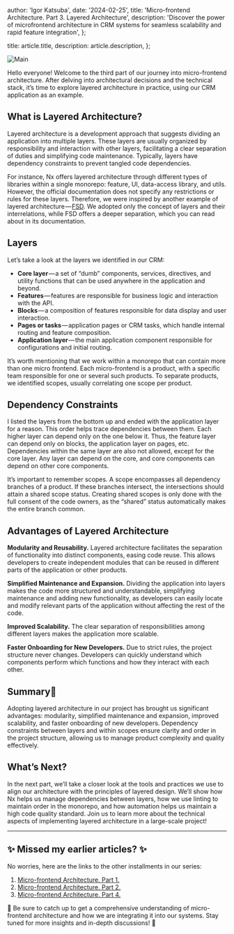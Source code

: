 
  author: 'Igor Katsuba',
  date: '2024-02-25',
  title: 'Micro-frontend Architecture. Part 3. Layered Architecture',
  description:
    'Discover the power of microfrontend architecture in CRM systems for seamless scalability and rapid feature integration',
};

  title: article.title,
  description: article.description,
};


<Image src={mainImage} alt="Main" />

Hello everyone! Welcome to the third part of our journey into micro-frontend architecture. After
delving into architectural decisions and the technical stack, it’s time to explore layered
architecture in practice, using our CRM application as an example.

## **What is Layered Architecture?**

Layered architecture is a development approach that suggests dividing an application into multiple
layers. These layers are usually organized by responsibility and interaction with other layers,
facilitating a clear separation of duties and simplifying code maintenance. Typically, layers have
dependency constraints to prevent tangled code dependencies.

For instance, Nx offers layered architecture through different types of libraries within a single
monorepo: feature, UI, data-access library, and utils. However, the official documentation does not
specify any restrictions or rules for these layers. Therefore, we were inspired by another example
of layered architecture — [FSD](https://feature-sliced.design/). We adopted only the concept of
layers and their interrelations, while FSD offers a deeper separation, which you can read about in
its documentation.

## **Layers**

Let’s take a look at the layers we identified in our CRM:

- **Core layer** — a set of “dumb” components, services, directives, and utility functions that can
  be used anywhere in the application and beyond.
- **Features** — features are responsible for business logic and interaction with the API.
- **Blocks** — a composition of features responsible for data display and user interaction.
- **Pages or tasks** — application pages or CRM tasks, which handle internal routing and feature
  composition.
- **Application layer** — the main application component responsible for configurations and initial
  routing.

It’s worth mentioning that we work within a monorepo that can contain more than one micro frontend.
Each micro-frontend is a product, with a specific team responsible for one or several such products.
To separate products, we identified scopes, usually correlating one scope per product.

## **Dependency Constraints**

I listed the layers from the bottom up and ended with the application layer for a reason. This order
helps trace dependencies between them. Each higher layer can depend only on the one below it. Thus,
the feature layer can depend only on blocks, the application layer on pages, etc. Dependencies
within the same layer are also not allowed, except for the core layer. Any layer can depend on the
core, and core components can depend on other core components.

It’s important to remember scopes. A scope encompasses all dependency branches of a product. If
these branches intersect, the intersections should attain a shared scope status. Creating shared
scopes is only done with the full consent of the code owners, as the “shared” status automatically
makes the entire branch common.

## **Advantages of Layered Architecture**

**Modularity and Reusability.** Layered architecture facilitates the separation of functionality
into distinct components, easing code reuse. This allows developers to create independent modules
that can be reused in different parts of the application or other products.

**Simplified Maintenance and Expansion.** Dividing the application into layers makes the code more
structured and understandable, simplifying maintenance and adding new functionality, as developers
can easily locate and modify relevant parts of the application without affecting the rest of the
code.

**Improved Scalability.** The clear separation of responsibilities among different layers makes the
application more scalable.

**Faster Onboarding for New Developers.** Due to strict rules, the project structure never changes.
Developers can quickly understand which components perform which functions and how they interact
with each other.

## **Summary**🌟

Adopting layered architecture in our project has brought us significant advantages: modularity,
simplified maintenance and expansion, improved scalability, and faster onboarding of new developers.
Dependency constraints between layers and within scopes ensure clarity and order in the project
structure, allowing us to manage product complexity and quality effectively.

## **What’s Next?**

In the next part, we’ll take a closer look at the tools and practices we use to align our
architecture with the principles of layered design. We’ll show how Nx helps us manage dependencies
between layers, how we use linting to maintain order in the monorepo, and how automation helps us
maintain a high code quality standard. Join us to learn more about the technical aspects of
implementing layered architecture in a large-scale project!

---

## ✨ Missed my earlier articles? ✨

No worries, here are the links to the other installments in our series:

1. [Micro-frontend Architecture. Part 1.](./micro-frontend-architecture-part-1)
2. [Micro-frontend Architecture. Part 2.](./micro-frontend-architecture-part-2)
3. [Micro-frontend Architecture. Part 4.](./micro-frontend-architecture-part-4)

🔗 Be sure to catch up to get a comprehensive understanding of micro-frontend architecture and how
we are integrating it into our systems. Stay tuned for more insights and in-depth discussions! 🚀
